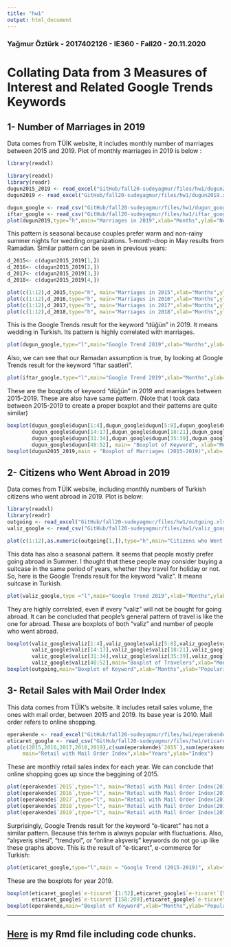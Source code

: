 ```yaml
---
title: "hw1"
output: html_document
---
```

### Yağmur Öztürk - 2017402126 - IE360 - Fall20 - 20.11.2020

# Collating Data from 3 Measures of Interest and Related Google Trends Keywords
## 1- Number of Marriages in 2019
Data comes from TÜİK website, it includes monthly number of marriages between 2015 and 2019. Plot of monthly marriages in 2019 is below :

```r

library(readxl)

library(readxl)
library(readr)
dugun2015_2019 <- read_excel("GitHub/fall20-sudeyagmur/files/hw1/dugun2015-2019.xlsx")
dugun2019 <- read_excel("GitHub/fall20-sudeyagmur/files/hw1/dugun2019.xls")

dugun_google <- read_csv("GitHub/fall20-sudeyagmur/files/hw1/dugun_google.csv")
iftar_google <- read_csv("GitHub/fall20-sudeyagmur/files/hw1/iftar_google.csv")
plot(dugun2019,type="h",main="Marriages in 2019",xlab="Months",ylab="Number of Marriages")

```


This pattern is seasonal because couples prefer warm and non-rainy summer nights for wedding organizations. 1-month-drop in May results from Ramadan. Similar pattern can be seen in previous years: 

```r
d_2015<- c(dugun2015_2019[1,])
d_2016<- c(dugun2015_2019[2,])
d_2017<- c(dugun2015_2019[3,])
d_2018<- c(dugun2015_2019[4,])

plot(c(1:12),d_2015,type="h", main="Marriages in 2015",xlab="Months",ylab="Number of Marriages")
plot(c(1:12),d_2016,type="h", main="Marriages in 2016",xlab="Months",ylab="Number of Marriages")
plot(c(1:12),d_2017,type="h", main="Marriages in 2017",xlab="Months",ylab="Number of Marriages")
plot(c(1:12),d_2018,type="h", main="Marriages in 2018",xlab="Months",ylab="Number of Marriages")
```

This is the Google Trends result for the keyword "düğün" in 2019. It means wedding in Turkish. Its pattern is highly correlated with marriages. 

```r
plot(dugun_google,type="l",main="Google Trend 2019",xlab="Months",ylab="Popularity")
```

Also, we can see that our Ramadan assumption is true, by looking at Google Trends result for the keyword "iftar saatleri".
```r
plot(iftar_google,type="l",main="Google Trend 2019",xlab="Months",ylab="Popularity")
```

These are the boxplots of keyword "düğün" in 2019 and marriages between 2015-2019. These are also have same pattern. (Note that I took data between 2015-2019 to create a proper boxplot and their patterns are quite similar)

```r
boxplot(dugun_google$dugun[1:4],dugun_google$dugun[5:8],dugun_google$dugun[9:13],
        dugun_google$dugun[14:17],dugun_google$dugun[18:21],dugun_google$dugun[22:26],dugun_google$dugun[27:30],
        dugun_google$dugun[31:34],dugun_google$dugun[35:39],dugun_google$dugun[40:43],dugun_google$dugun[44:47],
        dugun_google$dugun[48:52], main= "Boxplot of Keyword", xlab="Months",ylab="Trends")
boxplot(dugun2015_2019,main = "Boxplot of Marriages (2015-2019)",xlab= "Months", ylab="Number of Marriages")
```

## 2- Citizens who Went Abroad in 2019
Data comes from TÜİK website, including monthly numbers of Turkish citizens who went abroad in 2019. Plot is below:

```r
library(readxl)
library(readr)
outgoing <- read_excel("GitHub/fall20-sudeyagmur/files/hw1/outgoing.xls")
valiz_google <- read_csv("GitHub/fall20-sudeyagmur/files/hw1/valiz_google.csv")

plot(c(1:12),as.numeric(outgoing[1,]),type="h",main="Citizens who Went Abroad in 2019",xlab="Months",ylab="Number of Citizens" )
```

This data has also a seasonal pattern. It seems that people mostly prefer going abroad in Summer. I thought that these people may consider buying a suitcase in the same period of years, whether they travel for holiday or not. So, here is the Google Trends result for the keyword "valiz". It means suitcase in Turkish.

```r
plot(valiz_google,type ="l",main="Google Trend 2019",xlab="Months",ylab="Popularity" )

```

They are highly correlated, even if every "valiz" will not be bought for going abroad. It can be concluded that people's general pattern of travel is like the one for abroad. These are boxplots of both "valiz" and number of people who went abroad.

```r
boxplot(valiz_google$valiz[1:4],valiz_google$valiz[5:8],valiz_google$valiz[9:13],
        valiz_google$valiz[14:17],valiz_google$valiz[18:21],valiz_google$valiz[22:26],valiz_google$valiz[27:30],
        valiz_google$valiz[31:34],valiz_google$valiz[35:39],valiz_google$valiz[40:43],valiz_google$valiz[44:47],
        valiz_google$valiz[48:52],main="Boxplot of Travelers",xlab="Months",ylab="Number of People")
boxplot(outgoing,main="Boxplot of Keyword",xlab="Months",ylab="Popularity")
```

## 3- Retail Sales with Mail Order Index 
This data comes from TÜİK's website. It includes retail sales volume, the ones with mail order, between 2015 and 2019. Its base year is 2010. Mail order refers to online shopping. 

```r
eperakende <- read_excel("GitHub/fall20-sudeyagmur/files/hw1/eperakende.xls")
eticaret_google <- read_csv("GitHub/fall20-sudeyagmur/files/hw1/eticaret_google.csv")
plot(c(2015,2016,2017,2018,2019),c(sum(eperakende$`2015`),sum(eperakende$`2016`),sum(eperakende$`2017`),sum(eperakende$`2018`),sum(eperakende$`2019`)),type="h", 
     main="Retail with Mail Order Index",xlab="Years",ylab="Index")
```

These are monthly retail sales index for each year. We can conclude that online shopping goes up since the beggining of 2015.

```r
plot(eperakende$`2015`,type="l", main="Retail with Mail Order Index(2015)",xlab="Months",ylab="Index")
plot(eperakende$`2016`,type="l", main="Retail with Mail Order Index(2016)",xlab="Months",ylab="Index")
plot(eperakende$`2017`,type="l", main="Retail with Mail Order Index(2017)",xlab="Months",ylab="Index")
plot(eperakende$`2018`,type="l", main="Retail with Mail Order Index(2018)",xlab="Months",ylab="Index")
plot(eperakende$`2019`,type="l", main="Retail with Mail Order Index(2019)",xlab="Months",ylab="Index")
```

Surprisingly, Google Trends result for the keyword "e-ticaret" has not a similar pattern. Because this terhm is always popular with fluctuations. Also, "alışveriş sitesi", "trendyol", or "online alışveriş" keywords do not go up like these graphs above. This is the result of "e-ticaret", e-commerce for Turkish:

```r
plot(eticaret_google,type="l",main = "Google Trend (2015-2019)", xlab="Years",ylab="Popularity")
```

These are the boxplots for year 2019.

```r
boxplot(eticaret_google$`e-ticaret`[1:52],eticaret_google$`e-ticaret`[53:104],eticaret_google$`e-ticaret`[105:157],
        eticaret_google$`e-ticaret`[158:209],eticaret_google$`e-ticaret`[210:261],names =c(2015,2016,2017,2018,2019),main="Boxplot of Online Retail Sales",xlab="Months",ylab="Index")
boxplot(eperakende,main="Boxplot of Keyword",xlab="Months",ylab="Popularity")
```

***
## [Here](hw1.Rmd) is my Rmd file including code chunks.
